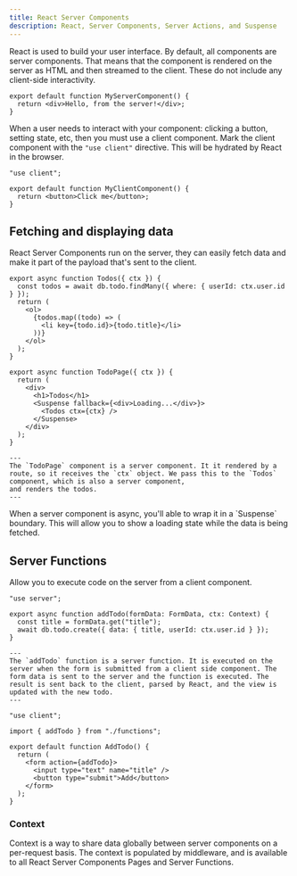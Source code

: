 ```yaml
---
title: React Server Components
description: React, Server Components, Server Actions, and Suspense
---
```



React is used to build your user interface. By default, all components are server components. That means that the component is rendered on the server as HTML and then streamed to the client. These do not include any client-side interactivity.

```tsx
export default function MyServerComponent() {
  return <div>Hello, from the server!</div>;
}
```

When a user needs to interact with your component: clicking a button, setting state, etc, then you must use a client component. Mark the client component with the `"use client"` directive. This will be hydrated by React in the browser.

```tsx mark={1}
"use client";

export default function MyClientComponent() {
  return <button>Click me</button>;
}
```

## Fetching and displaying data

React Server Components run on the server, they can easily fetch data and make it part of the payload that's sent to the client.

```tsx title="src/app/pages/todos/TodoPage.tsx" "async"
export async function Todos({ ctx }) {
  const todos = await db.todo.findMany({ where: { userId: ctx.user.id } });
  return (
    <ol>
      {todos.map((todo) => (
        <li key={todo.id}>{todo.title}</li>
      ))}
    </ol>
  );
}

export async function TodoPage({ ctx }) {
  return (
    <div>
      <h1>Todos</h1>
      <Suspense fallback={<div>Loading...</div>}>
        <Todos ctx={ctx} />
      </Suspense>
    </div>
  );
}

---
The `TodoPage` component is a server component. It it rendered by a route, so it receives the `ctx` object. We pass this to the `Todos` component, which is also a server component,
and renders the todos.
---
```

<Aside type="tip" title="Suspense">
When a server component is async, you'll able to wrap it in a `Suspense` boundary. This will allow you to show a loading state while the data is being fetched.  
</Aside> 

## Server Functions

Allow you to execute code on the server from a client component.

```tsx title="@/pages/todos/functions.tsx" mark={1}
"use server";

export async function addTodo(formData: FormData, ctx: Context) {
  const title = formData.get("title");
  await db.todo.create({ data: { title, userId: ctx.user.id } });
}

---
The `addTodo` function is a server function. It is executed on the server when the form is submitted from a client side component. The form data is sent to the server and the function is executed. The result is sent back to the client, parsed by React, and the view is updated with the new todo.
---
```

```tsx title="@/pages/todos/AddTodo.tsx" mark={1, 3}
"use client";

import { addTodo } from "./functions";

export default function AddTodo() {
  return (
    <form action={addTodo}>
      <input type="text" name="title" />
      <button type="submit">Add</button>
    </form>
  );
}
```

### Context

Context is a way to share data globally between server components on a per-request basis. The context is populated by middleware, and is available to all React Server Components Pages and Server Functions.
